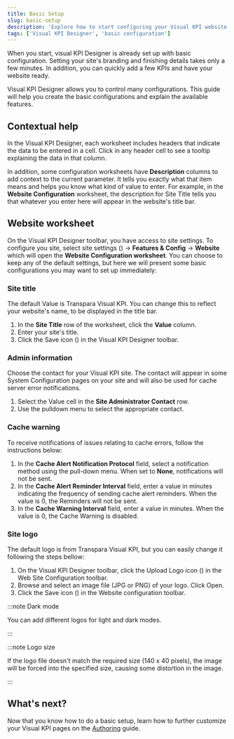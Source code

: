 ```yaml
---
title: Basic Setup
slug: basic-setup
description: 'Explore how to start configuring your Visual KPI website using Visual KPI Designer.'
tags: ['Visual KPI Designer', 'basic configuration']
---
```



When you start, visual KPI Designer is already set up with basic configuration. Setting your site's branding and finishing details takes only a few minutes. In addition, you can quickly add a few KPIs and have your website ready.

Visual KPI Designer allows you to control many configurations. This guide will help you create the basic configurations and explain the available features.

## Contextual help

In the Visual KPI Designer, each worksheet includes headers that indicate the data to be entered in a cell. Click in any header cell to see a tooltip explaining the data in that column.

<StylizedImage
  imgURL="img/docs/designer/getting-started/contextual-helper.png"
  alt="Visual KPI Designer contextual help"
/>

In addition, some configuration worksheets have **Description** columns to add context to the current parameter. It tells you exactly what that item means and helps you know what kind of value to enter. For example, in the **Website Configuration** worksheet, the description for Site Title tells you that whatever you enter here will appear in the website's title bar.

<StylizedImage
  imgURL="img/docs/designer/getting-started/site-title-configuration.png"
  alt="Site title contextual help"
/>

## Website worksheet

On the Visual KPI Designer toolbar, you have access to site settings. To configure you site, select site settings (<PngFont name='options28' />) &#8594; **Features & Config** &#8594; **Website** which will open the **Website Configuration worksheet**. You can choose to keep any of the default settings, but here we will present some basic configurations you may want to set up immediately:

### Site title

The default Value is Transpara Visual KPI. You can change this to reflect your website's name, to be displayed in the title bar.

1. In the **Site Title** row of the worksheet, click the **Value** column.
2. Enter your site's title.
3. Click the Save icon (<PngFont name='save28' />) in the Visual KPI Designer toolbar.

### Admin information

Choose the contact for your Visual KPI site. The contact will appear in some System Configuration pages on your site and will also be used for cache server error notifications.

1. Select the Value cell in the **Site Administrator Contact** row.
2. Use the pulldown menu to select the appropriate contact.

<StylizedImage
  imgURL="img/docs/designer/getting-started/site-administrator-contact.png"
  alt="Site Administrator Contact"
/>

### Cache warning

To receive notifications of issues relating to cache errors, follow the instructions below:

1. In the **Cache Alert Notification Protocol** field, select a notification method using the pull-down menu. When set to **None**, notifications will not be sent.
2. In the **Cache Alert Reminder Interval** field, enter a value in minutes indicating the frequency of sending cache alert reminders. When the value is 0, the Reminders will not be sent.
3. In the **Cache Warning Interval** field, enter a value in minutes. When the value is 0, the Cache Warning is disabled.

<StylizedImage
  imgURL="img/docs/designer/getting-started/cache-alert.png"
  alt="Cache alart configuration"
/>

### Site logo

The default logo is from Transpara Visual KPI, but you can easily change it following the steps bellow:

1. On the Visual KPI Designer toolbar, click the Upload Logo icon (<PngFont name='selecticon28' />) in the Web Site Configuration toolbar.
2. Browse and select an image file (JPG or PNG) of your logo. Click Open.
3. Click the Save icon (<PngFont name='save28' />) in the Website configuration toolbar.

<StylizedImage
  imgURL="img/docs/designer/getting-started/logo-selection.png"
  alt="Company logo selection"
/>

:::note Dark mode

You can add different logos for light and dark modes.

:::

:::note Logo size

If the logo file doesn't match the required size (140 x 40 pixels), the image will be forced into the specified size, causing some distortion in the image.

:::

## What's next?

Now that you know how to do a basic setup, learn how to further customize your Visual KPI pages on the [Authoring](/docs/visual-kpi-design/authoring/overview) guide.